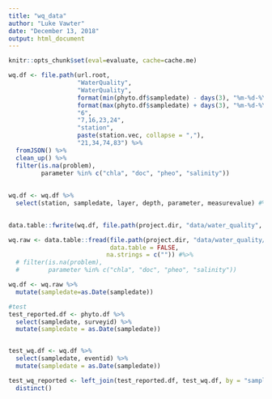 ```yaml
---
title: "wq_data"
author: "Luke Vawter"
date: "December 13, 2018"
output: html_document
---
```


```r
knitr::opts_chunk$set(eval=evaluate, cache=cache.me)
```

```r
wq.df <- file.path(url.root,
                   "WaterQuality",
                   "WaterQuality",
                   format(min(phyto.df$sampledate) - days(3), "%m-%d-%Y"),
                   format(max(phyto.df$sampledate) + days(3), "%m-%d-%Y"), 
                   "6",
                   "7,16,23,24",
                   "station",
                   paste(station.vec, collapse = ","),
                   "21,34,74,83") %>% 
  fromJSON() %>% 
  clean_up() %>%
  filter(is.na(problem),
         parameter %in% c("chla", "doc", "pheo", "salinity"))
        
  
wq.df <- wq.df %>%
  select(station, sampledate, layer, depth, parameter, measurevalue) #%>% #eventid,
  
```

```r
data.table::fwrite(wq.df, file.path(project.dir, "data/water_quality", "cedr_wq.csv"))

wq.raw <- data.table::fread(file.path(project.dir, "data/water_quality/cedr_wq.csv"),
                            data.table = FALSE,
                           na.strings = c("")) #%>% 
  # filter(is.na(problem),
  #        parameter %in% c("chla", "doc", "pheo", "salinity"))

wq.df <- wq.raw %>%
  mutate(sampledate=as.Date(sampledate))
```


```r
#test
test_reported.df <- phyto.df %>%
  select(sampledate, surveyid) %>%
  mutate(sampledate = as.Date(sampledate))


test_wq.df <- wq.df %>%
  select(sampledate, eventid) %>%
  mutate(sampledate = as.Date(sampledate))

test_wq_reported <- left_join(test_reported.df, test_wq.df, by = "sampledate") %>%
  distinct()

```

         